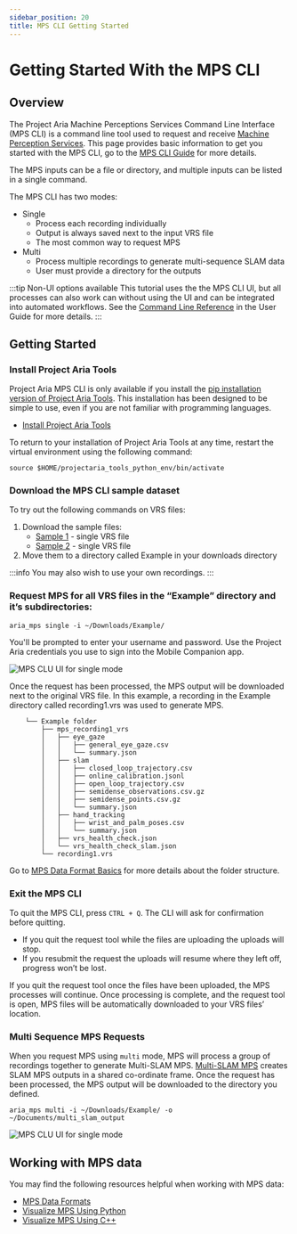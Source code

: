 ```yaml
---
sidebar_position: 20
title: MPS CLI Getting Started
---
```


# Getting Started With the MPS CLI

## Overview

The Project Aria Machine Perceptions Services Command Line Interface (MPS CLI) is a command line tool used to request and receive [Machine Perception Services](/ARK/mps/mps.mdx). This page provides basic information to get you started with the MPS CLI, go to the [MPS CLI Guide](mps_cli_guide.mdx) for more details.

The MPS inputs can be a file or directory, and multiple inputs can be listed in a single command.

The MPS CLI has two modes:

* Single
    * Process each recording individually
    * Output is always saved next to the input VRS file
    * The most common way to request MPS
* Multi
    * Process multiple recordings to generate multi-sequence SLAM data
    * User must provide a directory for the outputs


:::tip Non-UI options available
This tutorial uses the the MPS CLI UI, but all processes can also work can without using the UI and can be integrated into automated workflows. See the [Command Line Reference](mps_cli_guide.mdx#command-line-reference) in the User Guide for more details.
:::


## Getting Started

### Install Project Aria Tools

Project Aria MPS CLI is only available if you install the [pip installation version of Project Aria Tools](/data_utilities/installation/installation_python.mdx). This installation has been designed to be simple to use, even if you are not familiar with programming languages.

* [Install Project Aria Tools](/data_utilities/installation/installation_python.mdx)

To return to your installation of Project Aria Tools at any time, restart the virtual environment using the following command:

```
source $HOME/projectaria_tools_python_env/bin/activate
```

### Download the MPS CLI sample dataset

To try out the following commands on VRS files:

1. Download the sample files:
    * [Sample 1](https://www.projectaria.com/async/sample/download/?bucket=mps&filename=sample_multi_slam_1.vrs) - single VRS file
    * [Sample 2](https://www.projectaria.com/async/sample/download/?bucket=mps&filename=sample_multi_slam_2.vrs) - single VRS file
2. Move them to a directory called Example in your downloads directory

:::info
You may also wish to use your own recordings.
:::

### Request MPS for all VRS files in the “Example” directory and it’s subdirectories:

```
aria_mps single -i ~/Downloads/Example/
```

You'll be prompted to enter your username and password. Use the Project Aria credentials you use to sign into the Mobile Companion app.

![MPS CLU UI for single mode](/img/ARK/mps/mps_cli_ui_single.png)

Once the request has been processed, the MPS output will be downloaded next to the original VRS file. In this example, a recording in the Example directory called recording1.vrs was used to generate MPS.

```
    └── Example folder
        ├── mps_recording1_vrs
        │   ├── eye_gaze
        │   │   ├── general_eye_gaze.csv
        │   │   └── summary.json
        │   ├── slam
        │   │   ├── closed_loop_trajectory.csv
        │   │   ├── online_calibration.jsonl
        │   │   ├── open_loop_trajectory.csv
        │   │   ├── semidense_observations.csv.gz
        │   │   ├── semidense_points.csv.gz
        │   │   └── summary.json
        │   ├── hand_tracking
        │   │   ├── wrist_and_palm_poses.csv
        │   │   └── summary.json
        │   ├── vrs_health_check.json
        │   └── vrs_health_check_slam.json
        └── recording1.vrs
```
Go to [MPS Data Format Basics](/data_formats/mps/mps_summary.mdx) for more details about the folder structure.

### Exit the MPS CLI

To quit the MPS CLI, press `CTRL + Q`. The CLI will ask for confirmation before quitting.

* If you quit the request tool while the files are uploading the uploads will stop.
* If you resubmit the request the uploads will resume where they left off, progress won’t be lost.

If you quit the request tool once the files have been uploaded, the MPS processes will continue. Once processing is complete, and the request tool is open, MPS files will be automatically downloaded to your VRS files’ location.


### Multi Sequence MPS Requests

When you request MPS using `multi` mode, MPS will process a group of recordings together to generate Multi-SLAM MPS. [Multi-SLAM MPS](/data_formats/mps/slam/mps_multi_slam.mdx) creates SLAM MPS outputs in a shared co-ordinate frame. Once the request has been processed, the MPS output will be downloaded to the directory you defined.

```
aria_mps multi -i ~/Downloads/Example/ -o ~/Documents/multi_slam_output
```

![MPS CLU UI for single mode](/img/ARK/mps/mps_cli_ui_multi.png)

## Working with MPS data

You may find the following resources helpful when working with MPS data:
* [MPS Data Formats](/data_formats/mps/mps_summary.mdx)
* [Visualize MPS Using Python](/data_utilities/visualization/visualization_python.mdx)
* [Visualize MPS Using C++](/data_utilities/visualization/visualization_cpp.mdx)
